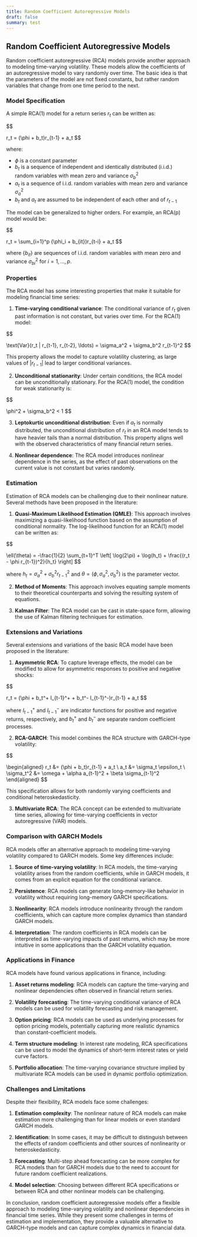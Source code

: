 ```yaml
---
title: Random Coefficient Autoregressive Models
draft: false
summary: test
---
```



<TOCInline toc={props.toc} asDisclosure />

## Random Coefficient Autoregressive Models

Random coefficient autoregressive (RCA) models provide another approach to modeling time-varying volatility. These models allow the coefficients of an autoregressive model to vary randomly over time. The basic idea is that the parameters of the model are not fixed constants, but rather random variables that change from one time period to the next.

### Model Specification

A simple RCA(1) model for a return series $r_t$ can be written as:

$$

r_t = (\phi + b_t)r_{t-1} + a_t
$$

where:

- $\phi$ is a constant parameter
- $b_t$ is a sequence of independent and identically distributed (i.i.d.) random variables with mean zero and variance $\sigma_b^2$
- $a_t$ is a sequence of i.i.d. random variables with mean zero and variance $\sigma_a^2$
- $b_t$ and $a_t$ are assumed to be independent of each other and of $r_{t-1}$

The model can be generalized to higher orders. For example, an RCA(p) model would be:

$$

r_t = \sum_{i=1}^p (\phi_i + b_{it})r_{t-i} + a_t
$$

where $\{b_{it}\}$ are sequences of i.i.d. random variables with mean zero and variance $\sigma_{bi}^2$ for $i = 1, \ldots, p$.

### Properties

The RCA model has some interesting properties that make it suitable for modeling financial time series:

1. **Time-varying conditional variance**: The conditional variance of $r_t$ given past information is not constant, but varies over time. For the RCA(1) model:

$$

\text{Var}(r_t | r_{t-1}, r_{t-2}, \ldots) = \sigma_a^2 + \sigma_b^2 r_{t-1}^2
$$

This property allows the model to capture volatility clustering, as large values of $|r_{t-1}|$ lead to larger conditional variances.

2. **Unconditional stationarity**: Under certain conditions, the RCA model can be unconditionally stationary. For the RCA(1) model, the condition for weak stationarity is:

$$

\phi^2 + \sigma_b^2 < 1
$$

3. **Leptokurtic unconditional distribution**: Even if $a_t$ is normally distributed, the unconditional distribution of $r_t$ in an RCA model tends to have heavier tails than a normal distribution. This property aligns well with the observed characteristics of many financial return series.

4. **Nonlinear dependence**: The RCA model introduces nonlinear dependence in the series, as the effect of past observations on the current value is not constant but varies randomly.

### Estimation

Estimation of RCA models can be challenging due to their nonlinear nature. Several methods have been proposed in the literature:

1. **Quasi-Maximum Likelihood Estimation (QMLE)**: This approach involves maximizing a quasi-likelihood function based on the assumption of conditional normality. The log-likelihood function for an RCA(1) model can be written as:

$$

\ell(\theta) = -\frac{1}{2} \sum_{t=1}^T \left[ \log(2\pi) + \log(h_t) + \frac{(r_t - \phi r_{t-1})^2}{h_t} \right]
$$

where $h_t = \sigma_a^2 + \sigma_b^2 r_{t-1}^2$ and $\theta = (\phi, \sigma_a^2, \sigma_b^2)$ is the parameter vector.

2. **Method of Moments**: This approach involves equating sample moments to their theoretical counterparts and solving the resulting system of equations.

3. **Kalman Filter**: The RCA model can be cast in state-space form, allowing the use of Kalman filtering techniques for estimation.

### Extensions and Variations

Several extensions and variations of the basic RCA model have been proposed in the literature:

1. **Asymmetric RCA**: To capture leverage effects, the model can be modified to allow for asymmetric responses to positive and negative shocks:

$$

r_t = (\phi + b_t^+ I_{t-1}^+ + b_t^- I_{t-1}^-)r_{t-1} + a_t
$$

where $I_{t-1}^+$ and $I_{t-1}^-$ are indicator functions for positive and negative returns, respectively, and $b_t^+$ and $b_t^-$ are separate random coefficient processes.

2. **RCA-GARCH**: This model combines the RCA structure with GARCH-type volatility:

$$

\begin{aligned}
r_t &= (\phi + b_t)r_{t-1} + a_t \\
a_t &= \sigma_t \epsilon_t \\
\sigma_t^2 &= \omega + \alpha a_{t-1}^2 + \beta \sigma_{t-1}^2
\end{aligned}
$$

This specification allows for both randomly varying coefficients and conditional heteroskedasticity.

3. **Multivariate RCA**: The RCA concept can be extended to multivariate time series, allowing for time-varying coefficients in vector autoregressive (VAR) models.

### Comparison with GARCH Models

RCA models offer an alternative approach to modeling time-varying volatility compared to GARCH models. Some key differences include:

1. **Source of time-varying volatility**: In RCA models, the time-varying volatility arises from the random coefficients, while in GARCH models, it comes from an explicit equation for the conditional variance.

2. **Persistence**: RCA models can generate long-memory-like behavior in volatility without requiring long-memory GARCH specifications.

3. **Nonlinearity**: RCA models introduce nonlinearity through the random coefficients, which can capture more complex dynamics than standard GARCH models.

4. **Interpretation**: The random coefficients in RCA models can be interpreted as time-varying impacts of past returns, which may be more intuitive in some applications than the GARCH volatility equation.

### Applications in Finance

RCA models have found various applications in finance, including:

1. **Asset returns modeling**: RCA models can capture the time-varying and nonlinear dependencies often observed in financial return series.

2. **Volatility forecasting**: The time-varying conditional variance of RCA models can be used for volatility forecasting and risk management.

3. **Option pricing**: RCA models can be used as underlying processes for option pricing models, potentially capturing more realistic dynamics than constant-coefficient models.

4. **Term structure modeling**: In interest rate modeling, RCA specifications can be used to model the dynamics of short-term interest rates or yield curve factors.

5. **Portfolio allocation**: The time-varying covariance structure implied by multivariate RCA models can be used in dynamic portfolio optimization.

### Challenges and Limitations

Despite their flexibility, RCA models face some challenges:

1. **Estimation complexity**: The nonlinear nature of RCA models can make estimation more challenging than for linear models or even standard GARCH models.

2. **Identification**: In some cases, it may be difficult to distinguish between the effects of random coefficients and other sources of nonlinearity or heteroskedasticity.

3. **Forecasting**: Multi-step ahead forecasting can be more complex for RCA models than for GARCH models due to the need to account for future random coefficient realizations.

4. **Model selection**: Choosing between different RCA specifications or between RCA and other nonlinear models can be challenging.

In conclusion, random coefficient autoregressive models offer a flexible approach to modeling time-varying volatility and nonlinear dependencies in financial time series. While they present some challenges in terms of estimation and implementation, they provide a valuable alternative to GARCH-type models and can capture complex dynamics in financial data.
